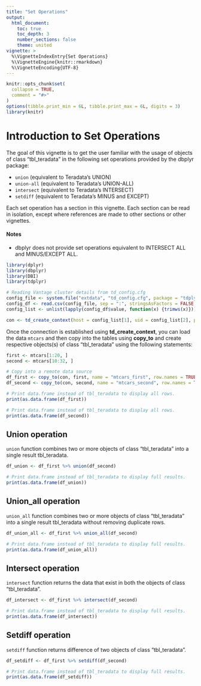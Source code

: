 ```yaml
---
title: "Set Operations"
output:
  html_document:
    toc: true 
    toc_depth: 3
    number_sections: false
    theme: united
vignette: >
  %\VignetteIndexEntry{Set Operations}
  %\VignetteEngine{knitr::rmarkdown}
  %\VignetteEncoding{UTF-8}
---
```


```r
knitr::opts_chunk$set(
  collapse = TRUE,
  comment = "#>"
)
options(tibble.print_min = 6L, tibble.print_max = 6L, digits = 3)
library(knitr)
```
# Introduction to Set Operations
The goal of this vignette is to get the user familiar with the usage of objects of class "tbl_teradata" in the following set operations provided by the dbplyr package:

- `union` (equivalent to Teradata's UNION)
- `union-all` (equivalent to Teradata's UNION-ALL)
- `intersect` (equivalent to Teradata's INTERSECT)
- `setdiff` (equivalent to Teradata's MINUS and EXCEPT)

Each set operation has a section in this vignette. Each section can be read in isolation, except where references are made to other sections or other vignettes.

#### Notes
- dbplyr does not provide set operations equivalent to INTERSECT ALL and MINUS/EXCEPT ALL.


```r
library(dplyr)
library(dbplyr)
library(DBI)
library(tdplyr)

# Reading Vantage cluster details from td_config.cfg
config_file <- system.file("extdata", "td_config.cfg", package = "tdplyr")
config_df <- read.csv(config_file, sep = ":", stringsAsFactors = FALSE, header = TRUE)
config_list <- unlist(lapply(config_df$value, function(x) {trimws(x)}))

con <- td_create_context(host = config_list[1], uid = config_list[2], pwd = config_list[3], dType = "native")

```
Once the connection is established using **td_create_context**, you can load the data 
`mtcars` and then copy into the tables using **copy_to** and create respective objects(s) of class "tbl_teradata" using the
following statements:

```r
first <- mtcars[1:20, ]
second <- mtcars[10:32, ]

# Copy into a remote data source
df_first <- copy_to(con, first, name = "mtcars_first", row.names = TRUE)
df_second <- copy_to(con, second, name = "mtcars_second", row.names = TRUE)
```

```r
# Print data.frame instead of tbl_teradata to display all rows.
print(as.data.frame(df_first))

# Print data.frame instead of tbl_teradata to display all rows.
print(as.data.frame(df_second))
```

## Union operation
`union` function combines two or more objects of class "tbl_teradata" into a single result tbl_teradata.
```r
df_union <- df_first %>% union(df_second)

# Print data.frame instead of tbl_teradata to display full results.
print(as.data.frame(df_union))
```

## Union_all operation
`union_all` function combines two or more objects of class "tbl_teradata" into a single result tbl_teradata without removing duplicate rows.
```r
df_union_all <- df_first %>% union_all(df_second)

# Print data.frame instead of tbl_teradata to display full results.
print(as.data.frame(df_union_all))
```

## Intersect operation
`intersect` function returns the data that exist in both the objects of class "tbl_teradata".
```r
df_intersect <- df_first %>% intersect(df_second)

# Print data.frame instead of tbl_teradata to display full results.
print(as.data.frame(df_intersect))
```

## Setdiff operation
`setdiff` function returns difference of two objects of class "tbl_teradata".
```r
df_setdiff <- df_first %>% setdiff(df_second)

# Print data.frame instead of tbl_teradata to display full results.
print(as.data.frame(df_setdiff))
```

